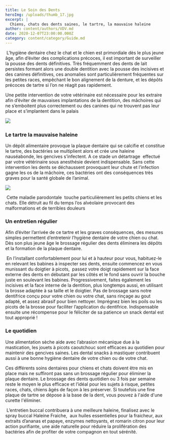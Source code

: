 ```yaml
---
title: Le Soin des Dents
heroImg: /uploads/thumb_17.jpg
excerpt: |
  Chiens, chats des dents saines, le tartre, la mauvaise haleine
author: content/authors/VDV.md
date: 2020-12-07T23:00:00.000Z
category: content/category/Guide.md
---
```


 L'hygiène dentaire chez le chat et le chien est primordiale dès le plus jeune âge, afin d’éviter des complications précoces, il est important de surveiller la pousse des dents définitives. Très fréquemment des dents de lait persistes formant alors une double dentition avec la pousse des incisives et des canines définitives, ces anomalies sont particulièrement fréquentes sur les petites races, empêchant le bon alignement de la denture, et les dépôts précoces de tartre si l’on ne réagit pas rapidement.

Une petite intervention de votre vétérinaire est nécessaire pour les extraire afin d’éviter de mauvaises implantations de la dentition, des mâchoires qui ne s’emboitent plus correctement ou des canines qui ne trouvent pas leur place et s’implantent dans le palais

![](</uploads/Screenshot_2 dent.jpg>)                                                        

### Le tartre la mauvaise haleine

Un dépôt alimentaire provoque la plaque dentaire qui se calcifie et constitue le tartre, des bactéries se multiplient alors et crée une haleine nauséabonde, les gencives s’infectent. A ce stade un détartrage  effectué par votre vétérinaire sous anesthésie devient indispensable. Sans cette intervention les dents se déchaussent provoquant leur chute et l’infection gagne les os de la mâchoire, ces bactéries ont des conséquences très graves pour la santé globale de l’animal.                           

![](</uploads/IMG_6765[7359][12959] (1).jpg>)

 Cette maladie parodontale  touche particulièrement les petits chiens et les chats. Elle détruit au fil du temps l’os alvéolaire provocant des malformations et de terribles douleurs

### Un entretien régulier 

Afin d’éviter l’arrivée de ce tartre et les graves conséquences, des mesures simples permettent d’entretenir l’hygiène dentaire de votre chien ou chat. Dès son plus jeune âge le brossage régulier des dents éliminera les dépôts et la formation de la plaque dentaire.

 En l’installant confortablement pour lui et à hauteur pour vous, habituez-le en relevant les babines à inspecter ses dents, ensuite commencez en vous munissant du doigtier à picots,  passez votre doigt rapidement sur la face externe des dents en débutant par les côtés et le fond sans ouvrir la bouche juste en soulevant les babines. Progressivement, faites également les incisives et la face interne de la dentition, plus longtemps aussi, en utilisant la brosse adaptée à sa taille et le doigtier. Pas de brossage sans notre dentifrice conçu pour votre chien ou votre chat, sans rinçage au gout adapté, et assez abrasif pour bien nettoyer. Imprégnez bien les poils ou les picots de la brosse pour faciliter l’application du dentifrice. Indispensable ensuite une récompense pour le féliciter de sa patience un snack dental est tout approprié !

### Le quotidien

Une alimentation sèche aide avec l’abrasion mécanique due à la mastication, les jouets à picots caoutchouc sont efficaces au quotidien pour maintenir des gencives saines. Les dental snacks à mastiquer contribuent aussi à une bonne hygiène dentaire de votre chien ou de votre chat.

Ces différents soins dentaires pour chiens et chats doivent être mis en place mais ne suffiront pas sans un brossage régulier pour éliminer la plaque dentaire. Le brossage des dents quotidien ou 3 fois par semaine reste le moyen le plus efficace et l’idéal pour les sujets à risque, petites races, chats, chiens âgés de façon à les préserver. Si toutefois une fine plaque de tartre se dépose à la base de la dent, vous pouvez à l'aide d'une curette l'éliminer.

 L’entretien buccal contribuera à une meilleure haleine, finalisez avec le spray buccal Haleine Fraiche,  aux huiles essentielles pour la fraicheur, aux extraits d’ananas et papaye, enzymes nettoyants, et romarin citron pour leur action purifiante, une aide naturelle pour réduire la prolifération des bactéries afin de profiter de votre compagnon en tout sérénité. 

                                                                                                                                                                                                                                                                       

